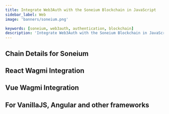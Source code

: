 ```yaml
---
title: Integrate Web3Auth with the Soneium Blockchain in JavaScript
sidebar_label: Web
image: 'banners/soneium.png'

keywords: [soneium, web3auth, authentication, blockchain]
description: 'Integrate Web3Auth with the Soneium Blockchain in JavaScript | Documentation - Web3Auth'
---
```



<SEO
  title="Integrate Web3Auth with the Soneium Blockchain in JavaScript"
  description="Integrate Web3Auth with the Soneium Blockchain in JavaScript | Documentation - Web3Auth"
  image="https://web3auth.io/docs/banners/Soneium.png"
  slug="/embedded-wallets/connect-blockchain/evm/Soneium/web"
/>

## Chain Details for Soneium

<ChainDetailsSoneium />

## React Wagmi Integration

<ReactWagmiIntegration />

## Vue Wagmi Integration

<VueWagmiIntegration />

## For VanillaJS, Angular and other frameworks

<JsBlockchainMethods />
